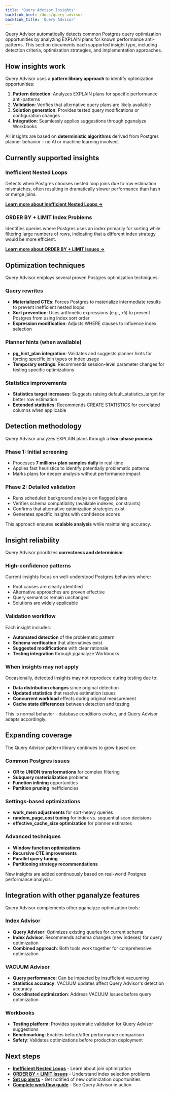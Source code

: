 ```yaml
---
title: 'Query Advisor Insights'
backlink_href: /docs/query-advisor
backlink_title: 'Query Advisor'
---
```


Query Advisor automatically detects common Postgres query optimization opportunities by analyzing EXPLAIN plans for known performance anti-patterns. This section documents each supported insight type, including detection criteria, optimization strategies, and implementation approaches.

## How insights work

Query Advisor uses a **pattern library approach** to identify optimization opportunities:

1. **Pattern detection**: Analyzes EXPLAIN plans for specific performance anti-patterns
2. **Validation**: Verifies that alternative query plans are likely available
3. **Solution generation**: Provides tested query modifications or configuration changes
4. **Integration**: Seamlessly applies suggestions through pganalyze Workbooks

All insights are based on **deterministic algorithms** derived from Postgres planner behavior - no AI or machine learning involved.

## Currently supported insights

### Inefficient Nested Loops

Detects when Postgres chooses nested loop joins due to row estimation mismatches, often resulting in dramatically slower performance than hash or merge joins.

**[Learn more about Inefficient Nested Loops →](/docs/query-advisor/insights/inefficient-nested-loops)**

### ORDER BY + LIMIT Index Problems  

Identifies queries where Postgres uses an index primarily for sorting while filtering large numbers of rows, indicating that a different index strategy would be more efficient.

**[Learn more about ORDER BY + LIMIT Issues →](/docs/query-advisor/insights/order-by-limit)**

## Optimization techniques

Query Advisor employs several proven Postgres optimization techniques:

### Query rewrites
- **Materialized CTEs**: Forces Postgres to materialize intermediate results to prevent inefficient nested loops
- **Sort prevention**: Uses arithmetic expressions (e.g., `+0`) to prevent Postgres from using index sort order
- **Expression modification**: Adjusts WHERE clauses to influence index selection

### Planner hints (when available)
- **pg_hint_plan integration**: Validates and suggests planner hints for forcing specific join types or index usage
- **Temporary settings**: Recommends session-level parameter changes for testing specific optimizations

### Statistics improvements
- **Statistics target increases**: Suggests raising default_statistics_target for better row estimation
- **Extended statistics**: Recommends CREATE STATISTICS for correlated columns when applicable

## Detection methodology

Query Advisor analyzes EXPLAIN plans through a **two-phase process**:

### Phase 1: Initial screening
- Processes **7 million+ plan samples daily** in real-time
- Applies fast heuristics to identify potentially problematic patterns
- Marks plans for deeper analysis without performance impact

### Phase 2: Detailed validation  
- Runs scheduled background analysis on flagged plans
- Verifies schema compatibility (available indexes, constraints)
- Confirms that alternative optimization strategies exist
- Generates specific insights with confidence scores

This approach ensures **scalable analysis** while maintaining accuracy.

## Insight reliability

Query Advisor prioritizes **correctness and determinism**:

### High-confidence patterns
Current insights focus on well-understood Postgres behaviors where:
- Root causes are clearly identified
- Alternative approaches are proven effective  
- Query semantics remain unchanged
- Solutions are widely applicable

### Validation workflow
Each insight includes:
- **Automated detection** of the problematic pattern
- **Schema verification** that alternatives exist
- **Suggested modifications** with clear rationale
- **Testing integration** through pganalyze Workbooks

### When insights may not apply
Occasionally, detected insights may not reproduce during testing due to:
- **Data distribution changes** since original detection
- **Updated statistics** that resolve estimation issues  
- **Concurrent workload** effects during original measurement
- **Cache state differences** between detection and testing

This is normal behavior - database conditions evolve, and Query Advisor adapts accordingly.

## Expanding coverage

The Query Advisor pattern library continues to grow based on:

### Common Postgres issues
- **OR to UNION transformations** for complex filtering
- **Subquery materialization** problems
- **Function inlining** opportunities
- **Partition pruning** inefficiencies

### Settings-based optimizations
- **work_mem adjustments** for sort-heavy queries
- **random_page_cost tuning** for index vs. sequential scan decisions
- **effective_cache_size optimization** for planner estimates

### Advanced techniques
- **Window function optimizations** 
- **Recursive CTE improvements**
- **Parallel query tuning**
- **Partitioning strategy recommendations**

New insights are added continuously based on real-world Postgres performance analysis.

## Integration with other pganalyze features

Query Advisor complements other pganalyze optimization tools:

### Index Advisor
- **Query Advisor**: Optimizes existing queries for current schema
- **Index Advisor**: Recommends schema changes (new indexes) for query optimization
- **Combined approach**: Both tools work together for comprehensive optimization

### VACUUM Advisor
- **Query performance**: Can be impacted by insufficient vacuuming
- **Statistics accuracy**: VACUUM updates affect Query Advisor's detection accuracy
- **Coordinated optimization**: Address VACUUM issues before query optimization

### Workbooks
- **Testing platform**: Provides systematic validation for Query Advisor suggestions
- **Benchmarking**: Enables before/after performance comparison
- **Safety**: Validates optimizations before production deployment

## Next steps

- **[Inefficient Nested Loops](/docs/query-advisor/insights/inefficient-nested-loops)** - Learn about join optimization
- **[ORDER BY + LIMIT Issues](/docs/query-advisor/insights/order-by-limit)** - Understand index selection problems  
- **[Set up alerts](/docs/query-advisor/alerts)** - Get notified of new optimization opportunities
- **[Complete workflow guide](/docs/query-advisor/from-insight-to-conclusion)** - See Query Advisor in action